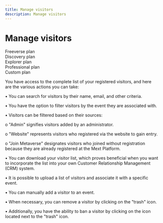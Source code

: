 ```yaml
---
title: Manage visitors
description: Manage visitors
---
```


# **Manage visitors**

<div class="flex-row">
  <div class="plan">Freeverse plan</div>
  <div class="plan">Discovery plan</div>
  <div class="plan">Explorer plan</div>
  <div class="plan">Professional plan</div>
  <div class="plan">Custom plan</div>
</div>

You have access to the complete list of your registered visitors, and here are the various actions you can take:

 

•	You can search for visitors by their name, email, and other criteria.

•	You have the option to filter visitors by the event they are associated with.

•	Visitors can be filtered based on their sources:

o	"Admin" signifies visitors added by an administrator.

o	"Website" represents visitors who registered via the website to gain entry.

o	"Join Metaverse" designates visitors who joined without registration because they are already registered at the Mext Platform.

•	You can download your visitor list, which proves beneficial when you want to incorporate the list into your own Customer Relationship Management (CRM) system.

•	It is possible to upload a list of visitors and associate it with a specific event.

•	You can manually add a visitor to an event.

•	When necessary, you can remove a visitor by clicking on the "trash" icon.

•	Additionally, you have the ability to ban a visitor by clicking on the icon located next to the "trash" icon.
